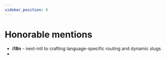 ```yaml
---
sidebar_position: 8
---
```


# Honorable mentions
- **i18n** - next-intl to crafting language-specific routing and dynamic slugs
- 
<JLayout/>